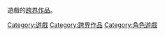 遊戲的[[跨界作品|跨界作品]]。

[[Category:遊戲|Category:遊戲]]
[[Category:跨界作品|Category:跨界作品]]
[[Category:角色遊戲|Category:角色遊戲]]